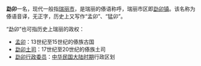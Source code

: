 '''勐卯'''一名，现代一般指[[瑞丽市|瑞丽市]]，是瑞丽的傣语称呼，瑞丽市区即[[勐卯镇|勐卯镇]]。该名称为傣语音译，无正字，历史上又写作“孟卯”、“猛卯”。

“勐卯”也可指历史上瑞丽的政权：
*[[孟卯|孟卯]]：13世纪至15世纪的傣族古国
*[[勐卯土司|勐卯土司]]：17世纪至20世纪的傣族土司
*[[勐卯行政委员|勐卯行政委员]]：[[中华民国大陆时期|中华民国大陆时期]]行政区划

{{disambig|cat=二字亚洲地名消歧义}}